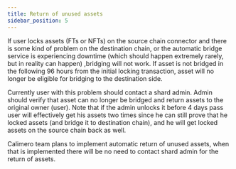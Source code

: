 ```yaml
---
title: Return of unused assets
sidebar_position: 5
---
```


If user locks assets (FTs or NFTs) on the source chain connector and there is some kind of problem on the destination chain, or the automatic bridge service is experiencing downtime (which should happen extremely rarely, but in reality can happen)
,bridging will not work. If asset is not bridged in the following 96 hours from the initial locking transaction, asset will no longer be
eligible for bridging to the destination side.

Currently user with this problem should contact a shard admin. Admin should verify that asset can no longer be bridged and return assets to
the original owner (user). Note that if the admin unlocks it before 4 days pass user will effectively get his assets two times since he can
still prove that he locked assets (and bridge it to destination chain), and he will get locked assets on the source chain back as well.

Calimero team plans to implement automatic return of unused assets, when that is implemented there will be no need to contact shard admin for the return of assets.
